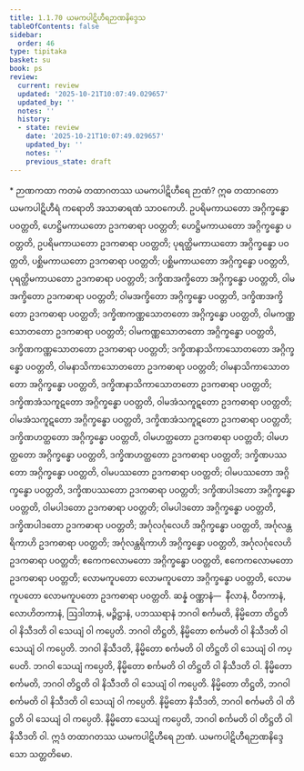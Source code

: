 ```yaml
---
title: 1.1.70 ယမကပါဋိဟီရဉာဏနိဒ္ဒေသ
tableOfContents: false
sidebar:
  order: 46
type: tipitaka
basket: su
book: ps
review:
  current: review
  updated: '2025-10-21T10:07:49.029657'
  updated_by: ''
  notes: ''
  history:
  - state: review
    date: '2025-10-21T10:07:49.029657'
    updated_by: ''
    notes: ''
    previous_state: draft
---
```



<DynamicBreadcrumb />


<ReviewStatus review={frontmatter.review} showDetails={true} />

<HypothesisAnnotation frontmatter={frontmatter} />

<Paragraph type="center" book="ps">
* ဉာဏကထာ
</Paragraph>


<Division number="116" book="ps" e="ch" v="26" p="120">

<Paragraph number="678" book="ps">
ကတမံ <Emphasis>တထာဂတဿ ယမကပါဋိဟီရေ ဉာဏံ?</Emphasis> ဣဓ တထာဂတော ယမကပါဋိဟီရံ ကရောတိ အသာဓာရဏံ သာဝကေဟိ. ဥပရိမကာယတော အဂ္ဂိက္ခန္ဓော ပဝတ္တတိ, ဟေဋ္ဌိမကာယတော ဥဒကဓာရာ ပဝတ္တတိ; ဟေဋ္ဌိမကာယတော အဂ္ဂိက္ခန္ဓော ပဝတ္တတိ, ဥပရိမကာယတော ဥဒကဓာရာ ပဝတ္တတိ; ပုရတ္ထိမကာယတော အဂ္ဂိက္ခန္ဓော ပဝတ္တတိ, ပစ္ဆိမကာယတော ဥဒကဓာရာ ပဝတ္တတိ; ပစ္ဆိမကာယတော အဂ္ဂိက္ခန္ဓော ပဝတ္တတိ, ပုရတ္ထိမကာယတော ဥဒကဓာရာ ပဝတ္တတိ; ဒက္ခိဏအက္ခိတော အဂ္ဂိက္ခန္ဓော ပဝတ္တတိ, ဝါမအက္ခိတော ဥဒကဓာရာ ပဝတ္တတိ; ဝါမအက္ခိတော အဂ္ဂိက္ခန္ဓော ပဝတ္တတိ, ဒက္ခိဏအက္ခိတော ဥဒကဓာရာ ပဝတ္တတိ; ဒက္ခိဏကဏ္ဏသောတတော အဂ္ဂိက္ခန္ဓော ပဝတ္တတိ, ဝါမကဏ္ဏသောတတော ဥဒကဓာရာ ပဝတ္တတိ; ဝါမကဏ္ဏသောတတော အဂ္ဂိက္ခန္ဓော ပဝတ္တတိ, ဒက္ခိဏကဏ္ဏသောတတော ဥဒကဓာရာ ပဝတ္တတိ; ဒက္ခိဏနာသိကာသောတတော အဂ္ဂိက္ခန္ဓော ပဝတ္တတိ, ဝါမနာသိကာသောတတော ဥဒကဓာရာ ပဝတ္တတိ; ဝါမနာသိကာသောတတော အဂ္ဂိက္ခန္ဓော ပဝတ္တတိ, ဒက္ခိဏနာသိကာသောတတော ဥဒကဓာရာ ပဝတ္တတိ; ဒက္ခိဏအံသကူဋတော အဂ္ဂိက္ခန္ဓော ပဝတ္တတိ, ဝါမအံသကူဋတော ဥဒကဓာရာ ပဝတ္တတိ; ဝါမအံသကူဋတော အဂ္ဂိက္ခန္ဓော ပဝတ္တတိ, ဒက္ခိဏအံသကူဋတော ဥဒကဓာရာ ပဝတ္တတိ; ဒက္ခိဏဟတ္ထတော အဂ္ဂိက္ခန္ဓော ပဝတ္တတိ, ဝါမဟတ္ထတော ဥဒကဓာရာ ပဝတ္တတိ; ဝါမဟတ္ထတော အဂ္ဂိက္ခန္ဓော ပဝတ္တတိ, ဒက္ခိဏဟတ္ထတော ဥဒကဓာရာ ပဝတ္တတိ; ဒက္ခိဏပဿတော အဂ္ဂိက္ခန္ဓော ပဝတ္တတိ, ဝါမပဿတော ဥဒကဓာရာ ပဝတ္တတိ; ဝါမပဿတော အဂ္ဂိက္ခန္ဓော ပဝတ္တတိ, ဒက္ခိဏပဿတော ဥဒကဓာရာ ပဝတ္တတိ; ဒက္ခိဏပါဒတော အဂ္ဂိက္ခန္ဓော ပဝတ္တတိ, ဝါမပါဒတော ဥဒကဓာရာ ပဝတ္တတိ; ဝါမပါဒတော အဂ္ဂိက္ခန္ဓော ပဝတ္တတိ, ဒက္ခိဏပါဒတော ဥဒကဓာရာ ပဝတ္တတိ; အင်္ဂုလင်္ဂုလေဟိ အဂ္ဂိက္ခန္ဓော ပဝတ္တတိ, အင်္ဂုလန္တရိကာဟိ ဥဒကဓာရာ ပဝတ္တတိ; အင်္ဂုလန္တရိကာဟိ အဂ္ဂိက္ခန္ဓော ပဝတ္တတိ, အင်္ဂုလင်္ဂုလေဟိ ဥဒကဓာရာ ပဝတ္တတိ; ဧကေကလောမတော အဂ္ဂိက္ခန္ဓော ပဝတ္တတိ, ဧကေကလောမတော ဥဒကဓာရာ ပဝတ္တတိ; လောမကူပတော လောမကူပတော အဂ္ဂိက္ခန္ဓော ပဝတ္တတိ, လောမကူပတော လောမကူပတော ဥဒကဓာရာ ပဝတ္တတိ.
</Paragraph>

<Paragraph number="679" book="ps">
ဆန္နံ ဝဏ္ဏာနံ—  နီလာနံ, ပီတကာနံ, လောဟိတကာနံ, ဩဒါတာနံ, မဉ္ဇိဋ္ဌာနံ, ပဘဿရာနံ ဘဂဝါ စင်္ကမတိ, နိမ္မိတော တိဋ္ဌတိ ဝါ နိသီဒတိ ဝါ သေယျံ ဝါ ကပ္ပေတိ. ဘဂဝါ တိဋ္ဌတိ, နိမ္မိတော စင်္ကမတိ ဝါ နိသီဒတိ ဝါ သေယျံ ဝါ ကပ္ပေတိ. ဘဂဝါ နိသီဒတိ, နိမ္မိတော စင်္ကမတိ ဝါ တိဋ္ဌတိ ဝါ သေယျံ ဝါ ကပ္ပေတိ. ဘဂဝါ သေယျံ ကပ္ပေတိ, နိမ္မိတော စင်္ကမတိ ဝါ တိဋ္ဌတိ ဝါ နိသီဒတိ ဝါ. နိမ္မိတော စင်္ကမတိ, ဘဂဝါ တိဋ္ဌတိ ဝါ နိသီဒတိ ဝါ သေယျံ ဝါ ကပ္ပေတိ. နိမ္မိတော တိဋ္ဌတိ, ဘဂဝါ စင်္ကမတိ ဝါ နိသီဒတိ ဝါ သေယျံ ဝါ ကပ္ပေတိ. နိမ္မိတော နိသီဒတိ, ဘဂဝါ စင်္ကမတိ ဝါ တိဋ္ဌတိ ဝါ သေယျံ ဝါ ကပ္ပေတိ. နိမ္မိတော သေယျံ ကပ္ပေတိ, ဘဂဝါ စင်္ကမတိ ဝါ တိဋ္ဌတိ ဝါ နိသီဒတိ ဝါ. ဣဒံ တထာဂတဿ ယမကပါဋိဟီရေ ဉာဏံ.

</Paragraph>
</Division>

<Paragraph number="680" type="center" book="ps">
ယမကပါဋိဟီရဉာဏနိဒ္ဒေသော သတ္တတိမော.
</Paragraph>